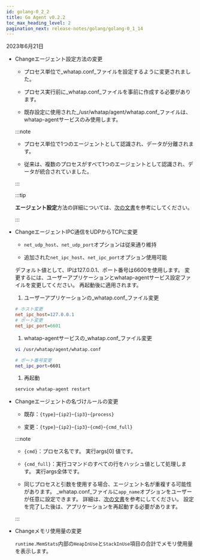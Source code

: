 ```yaml
---
id: golang-0_2_2
title: Go Agent v0.2.2
toc_max_heading_level: 2
pagination_next: release-notes/golang/golang-0_1_14
---
```


2023年6月21日

-   <Status>Change</Status>エージェント設定方法の変更

    -   プロセス単位で_whatap.conf_ファイルを設定するように変更されました。

    -   プロセス実行前に_whatap.conf_ファイルを事前に作成する必要があります。

    -   既存設定に使用された_/usr/whatap/agent/whatap.conf_ファイルは、whatap-agentサービスのみ使用します。

    :::note

    -   プロセス単位で1つのエージェントとして認識され、データが分離されます。

    -   従来は、複数のプロセスがすべて1つのエージェントとして認識され、データが統合されていました。

    :::

    :::tip

    **エージェント設定**方法の詳細については、[次の文書](../../golang/install-agent#set-agent)を参考にしてください。

    :::

-   <Status>Change</Status>エージェントIPC通信をUDPからTCPに変更

    -   `net_udp_host`、`net_udp_port`オプションは従来通り維持

    -   追加された`net_ipc_host`、`net_ipc_port`オプション使用可能

    デフォルト値として、IPは127.0.0.1、ポート番号は6600を使用します。 変更するには、ユーザーアプリケーションとwhatap-agentサービス設定ファイルを変更してください。 再起動後に適用されます。

    1.  ユーザーアプリケーションの_whatap.conf_ファイル変更

    ```ini title='whatap.conf'
    # ホスト変更
    net_ipc_host=127.0.0.1
    # ポート変更
    net_ipc_port=6601
    ```

    1.  whatap-agentサービスの_whatap.conf_ファイル変更

    ```bash
    vi /usr/whatap/agent/whatap.conf

    # ポート番号変更 
    net_ipc_port=6601
    ```

    1.  再起動

    ```bash
    service whatap-agent restart
    ```

-   <Status>Change</Status>エージェントの名づけルールの変更

    -   既存：`{type}`-`{ip2}`-`{ip3}`-`{process}`

    -   変更：`{type}`-`{ip2}`-`{ip3}`-`{cmd}`-`{cmd_full}`

    :::note

    -   `{cmd}`：プロセス名です。 実行args[0] 値です。

    -   `{cmd_full}`：実行コマンドのすべての行をハッシュ値として処理します。 実行args全体です。

    -   同じプロセスと引数を使用する場合、エージェント名が重複する可能性があります。 _whatap.conf_ファイルに`app_name`オプションをユーザーが任意に設定できます。 詳細は、[次の文書](../../golang/install-agent#duplicate_appname)を参考にしてください。 設定を完了した後は、アプリケーションを再起動する必要があります。

    :::

-   <Status>Change</Status>メモリ使用量の変更

    `runtime.MemStats`内部の`HeapInUse`と`StackInUse`項目の合計でメモリ使用量を表示します。 
